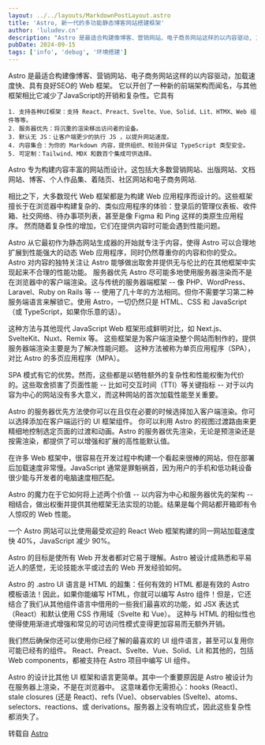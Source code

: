 ```yaml
---
layout: ../../layouts/MarkdownPostLayout.astro
title: 'Astro, 新一代的多功能静态博客网站搭建框架'
author: 'luludev.cn'
description: "Astro 是最适合构建像博客、营销网站、电子商务网站这样的以内容驱动, 加载速度快、具有良好SEO的 Web 框架"
pubDate: 2024-09-15
tags: ['info', 'debug', '环境搭建']
---
```

Astro 是最适合构建像博客、营销网站、电子商务网站这样的以内容驱动，加载速度快、具有良好SEO的 Web 框架。
它以开创了一种新的前端架构而闻名，与其他框架相比它减少了JavaScript的开销和复杂性。它具有

    1. 支持各种UI框架：支持 React、Preact、Svelte、Vue、Solid、Lit、HTMX、Web 组件等等。
    2. 服务器优先：将沉重的渲染移出访问者的设备。
    3. 默认无 JS：让客户端更少的执行 JS ，以提升网站速度。
    4. 内容集合：为你的 Markdown 内容，提供组织、校验并保证 TypeScript 类型安全。
    5. 可定制：Tailwind、MDX 和数百个集成可供选择。

Astro 专为构建内容丰富的网站而设计。这包括大多数营销网站、出版网站、文档网站、博客、个人作品集、着陆页、社区网站和电子商务网站.

相比之下，大多数现代 Web 框架都是为构建 Web 应用程序而设计的。这些框架擅长于在浏览器中构建复杂的、类似应用程序的体验：登录后的管理仪表板、收件箱、社交网络、待办事项列表，甚至是像 Figma 和 Ping 这样的类原生应用程序。
然而随着复杂性的增加，它们在提供内容时可能会遇到性能问题。

Astro 从它最初作为静态网站生成器的开始就专注于内容，使得 Astro 可以合理地扩展到性能强大的动态 Web 应用程序，同时仍然尊重你的内容和你的受众。Astro 对内容的独特关注让 Astro 能够做出取舍并提供无与伦比的在其他框架中实现起来不合理的性能功能。
服务器优先
Astro 尽可能多地使用服务器渲染而不是在浏览器中的客户端渲染。这与传统的服务器端框架 -- 像 PHP、WordPress、Laravel、Ruby on Rails 等 -- 使用了几十年的方法相同。但你不需要学习第二种服务端语言来解锁它。使用 Astro，一切仍然只是 HTML、CSS 和 JavaScript（或 TypeScript，如果你乐意的话）。

这种方法与其他现代 JavaScript Web 框架形成鲜明对比，如 Next.js、SvelteKit、Nuxt、Remix 等。
这些框架是为客户端渲染整个网站而制作的，提供服务器端渲染主要是为了解决性能问题。
这种方法被称为单页应用程序（SPA），对比 Astro 的多页应用程序（MPA）。

SPA 模式有它的优势。然而，这些都是以牺牲额外的复杂性和性能权衡为代价的。这些取舍损害了页面性能 -- 比如可交互时间（TTI）等关键指标 -- 对于以内容为中心的网站没有多大意义，而这种网站的首次加载性能至关重要。

Astro 的服务器优先方法使你可以在且仅在必要的时候选择加入客户端渲染。你可以选择添加在客户端运行的 UI 框架组件。
你可以利用 Astro 的视图过渡路由来更精细地控制选定页面的过渡和动画。Astro 的服务器优先渲染，无论是预渲染还是按需渲染，都提供了可以增强和扩展的高性能默认值。

在许多 Web 框架中，很容易在开发过程中构建一个看起来很棒的网站，但在部署后加载速度非常慢。JavaScript 通常是罪魁祸首，因为用户的手机和低功耗设备很少能与开发者的电脑速度相匹配。

Astro 的魔力在于它如何将上述两个价值 -- 以内容为中心和服务器优先的架构 -- 相结合，做出权衡并提供其他框架无法实现的功能。结果是每个网站都开箱即有令人惊叹的 Web 性能。

一个 Astro 网站可以比使用最受欢迎的 React Web 框架构建的同一网站加载速度快 40%，JavaScript 减少 90%。

Astro 的目标是使所有 Web 开发者都对它易于理解。Astro 被设计成熟悉和平易近人的感觉，无论技能水平或过去的 Web 开发经验如何。

Astro 的 .astro UI 语言是 HTML 的超集：任何有效的 HTML 都是有效的 Astro 模板语法！因此，如果你能编写 HTML，你就可以编写 Astro 组件！但是，它还结合了我们从其他组件语言中借用的一些我们最喜欢的功能，如 JSX 表达式（React）和默认使用 CSS 作用域（Svelte 和 Vue）。
这种与 HTML 的相似性也使得使用渐进式增强和常见的可访问性模式变得更加容易而无额外开销。

我们然后确保你还可以使用你已经了解的最喜欢的 UI 组件语言，甚至可以复用你可能已经有的组件。
React、Preact、Svelte、Vue、Solid、Lit 和其他的，包括 Web components，都被支持在 Astro 项目中编写 UI 组件。

Astro 的设计比其他 UI 框架和语言更简单。其中一个重要原因是 Astro 被设计为在服务器上渲染，不是在浏览器中。
这意味着你无需担心：hooks (React)、stale closures (还是 React)、refs (Vue)、observables (Svelte)、atoms、selectors、reactions、或 derivations。服务器上没有响应式，因此这些复杂性都消失了。

转载自 <a className='text-orange-300' href='https://docs.astro.build/zh-cn/concepts/why-astro/' target='_blank'>Astro</a>